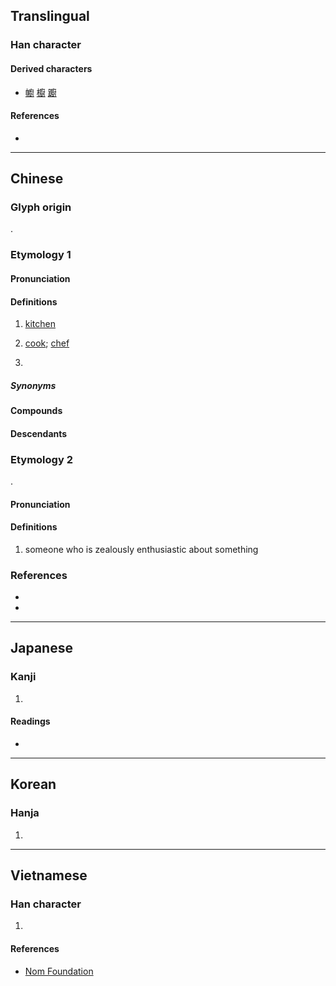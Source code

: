 {{also|厨}}
{{character info}}
==Translingual==

===Han character===
{{Han char|rn=53|rad=广|as=12|sn=15|four=00240|canj=IGTI|ids=⿸广尌}}

====Derived characters====
* [[幮]] [[櫥]] [[躕]]

====References====
* {{Han ref|kx=0350.180|dkj=09479|dj=0661.200|hdz=20900.100|uh=5EDA|ud=24282|bh=BC70|bd=48240}}

----

==Chinese==
{{zh-forms|s=厨|alt=㕑,𢊍}}

===Glyph origin===
{{Han etym}}
{{Han compound|广|尌|c1=s|c2=p|ls=psc}}.

===Etymology 1===
{{rfe|zh}}

====Pronunciation====
{{zh-pron
|m=chú
|m-s=cu2
|c=cyu4,ceoi4,cyu4-2,ceoi4-2
|c_note=cyu4-2, ceoi4-2 - “cook; chef”
|c-t=cui3,cui3*
|c-t_note=cui3* - “cook; chef”
|g=qy2
|h=pfs=chhù;gd=cu2
|j=cu1
|mb=dṳ̂
|md=duò
|mn=tô͘/tû
|mn_note=tô͘ - vernacular; tû - literary
|mn-t=dou5
|w=3zr
|x=jy2
|mc=y
|oc=y
|cat=n,suffix
}}

====Definitions====
{{zh-hanzi}}

# [[kitchen]]
# {{lb|zh|Cantonese}} [[cook]]; [[chef]] {{zh-mw|c:個}}
#: {{zh-x|我 細佬 做 廚{cyu4-2} 㗎。|My younger brother is a '''cook'''.|C}}
# {{zh-original|櫥|[[closet]]; [[cupboard]]}}

=====Synonyms=====
{{zh-dial|廚師}}

====Compounds====
{{zh-der|入廚|廚房|廚具|廚娘|廚師|廚灶|廚子|八廚|天廚|中廚|大廚|廚夫|下廚|庖廚|廚餘|廚人|幫廚|廚下|女廚|御廚|名廚|書廚|監廚|當廚|墨廚|郇廚|紗廚|行廚|廚下兒|廚養臣|香積廚|碧紗廚|瓊廚金穴|廚頭灶腦|兵廚之擾|立地書廚|有腳書廚|仙廚|俊廚|俊廚顧及|僧廚|內廚|內廚房|公廚|兵廚|冰廚|堂廚|壁廚|外廚|宮廚|家廚|山廚|幕府書廚|廚俊|廚倉|廚傳|廚兵|廚司|廚吏|廚宰|廚帳|廚廩|廚役|廚戶|廚珍|廚監|廚箑|廚簏|廚膳|廚船|廚萐|廚車|廚食錢|廚饌|廚饎|掌廚|東廚|校尉廚|櫻筍廚|洗廚|湯廚|甘露廚|神廚|私廚|移廚|籤廚|胞廚|蚊廚|行書廚|設廚|試廚|豐廚|貧廚|造廚|郇公廚|郇國廚|開廚|馗廚|香廚|齋廚}}

====Descendants====
{{CJKV||s=厨|ちゅう}}

===Etymology 2===
{{wasei kango|厨|-ちゅう}}.

====Pronunciation====
{{zh-pron
|m=chú
|cat=suffix
}}

====Definitions====
{{zh-hanzi}}

# {{lb|zh|Internet slang|ACG}} someone who is zealously enthusiastic about something
#: {{zh-x|@^nico 廚|{{w|Niconico}} '''addict'''}}

===References===
* {{R:yue:Hanzi}}
* {{R:twedu|A01227}}

----

==Japanese==
{{ja-kanji forms|厨|廚}}

===Kanji===
{{ja-kanji|grade=9|rs=广12|shin=厨}}

# {{rfdef|ja|sort=广12}}

====Readings====
* {{ja-readings|goon=[[ず]] (zu), [[じゅう]] (jū)|kanon=[[ちゅう]] (chū)|kun=[[くりや]] (kuriya)}}

----

==Korean==

===Hanja===
{{ko-hanja|hangeul=[[주]]|rv=ju|mr=chu}}

# {{rfdef|ko|sort=广12}}

----

==Vietnamese==

===Han character===
{{vi-readings|rs=广12|reading=chù, chùa, trù}}

# {{rfdef|vi|sort=广12}}

====References====
* [http://nomfoundation.org/common/nom_details.php?codepoint=5EDA Nom Foundation]
